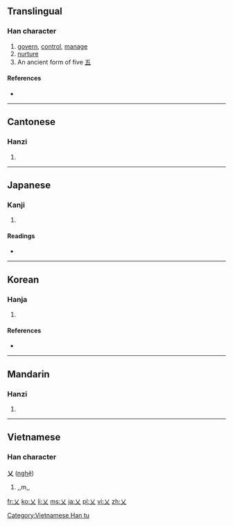 {{also|义|父|Appendix:Variations of "x"}}
==Translingual==

===Han character===
{{Han char|rn=4|rad=丿|as=01|sn=2|four=40000|canj=K,XK}}

# [[govern]], [[control]], [[manage]]
# [[nurture]]
# An ancient form of five [[五]]

====References====
* {{Han ref|kx=0081.100|dkj=00111|dj=0165.010|hdz=10031.030|uh=4E42|ud=20034|bh=C940|bd=51520}}

----

==Cantonese==

===Hanzi===
{{yue-hanzi|jyut=[[ngaai6]]|y=ngaai6}}

# {{defn|lang=yue|sort=丿01}}

----

==Japanese==

===Kanji===
{{ja-kanji|grade=|rs=丿01}}

# {{defn|lang=ja|sort=丿01}}

====Readings====
* {{ja-readings|on=[[がい]] (gai), [[げ]] (ge)|kun=[[かる]] (karu), [[おさめる]] (osameru), [[おさまる]] (osamaru)}}

----

==Korean==

===Hanja===
{{ko-hanja|hangeul=예|rv=ye|mr=ye|eumhun=[[벨]], [[징계하다 |징계할]]|ehrv=bel, jinggyehal|ehmr=pel, chinggyehal|ehy=}}

# {{defn|lang=ko|sort=丿01}}

====References====
* {{Hanja ref|nav=9854}}

----

==Mandarin==

===Hanzi===
{{cmn-hanzi|pin=[[wǔ]] ([[wu3]]), [[yì]] [[yi4]]|wg=i<sup>4</sup>}}

# {{defn|lang=cmn|sort=丿01}}

----

==Vietnamese==

===Han character===
'''乂''' ([[nghệ]])

# {{defn|lang=vi}},,m,,

[[Category:Vietnamese Han tu]]

[[fr:乂]]
[[ko:乂]]
[[li:乂]]
[[ms:乂]]
[[ja:乂]]
[[pl:乂]]
[[vi:乂]]
[[zh:乂]]